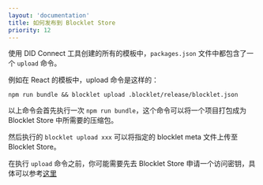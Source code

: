 ```yaml
---
layout: 'documentation'
title: 如何发布到 Blocklet Store
priority: 12
---
```


使用 DID Connect 工具创建的所有的模板中，`packages.json` 文件中都包含了一个 `upload` 命令。

例如在 React 的模板中，upload 命令是这样的：

```shell
npm run bundle && blocklet upload .blocklet/release/blocklet.json
```

以上命令会首先执行一次 `npm run bundle`，这个命令可以将一个项目打包成为 Blocklet Store 中所需要的压缩包。

然后执行的 `blocklet upload xxx` 可以将指定的 blocklet meta 文件上传至 Blocklet Store。

在执行 `upload` 命令之前，你可能需要先去 Blocklet Store 申请一个访问密钥，具体可以参考[这里](https://docs.arcblock.io/abtnode/zh/developer/publish-blocklets)
